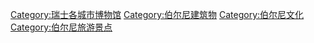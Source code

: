[[Category:瑞士各城市博物馆|Category:瑞士各城市博物馆]]
[[Category:伯尔尼建筑物|Category:伯尔尼建筑物]]
[[Category:伯尔尼文化|Category:伯尔尼文化]]
[[Category:伯尔尼旅游景点|Category:伯尔尼旅游景点]]